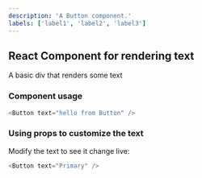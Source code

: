 ```yaml
---
description: 'A Button component.'
labels: ['label1', 'label2', 'label3']
---
```



## React Component for rendering text

A basic div that renders some text

### Component usage
```js
<Button text="hello from Button" />
```

### Using props to customize the text

Modify the text to see it change live:
```js live
<Button text="Primary" />
```
